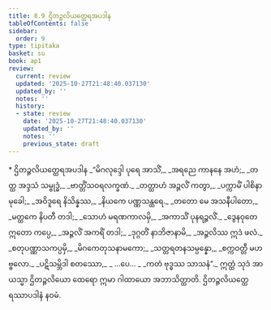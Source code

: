 ```yaml
---
title: 8.9 ဌိတဉ္ဇလိယတ္ထေရအပဒါန
tableOfContents: false
sidebar:
  order: 9
type: tipitaka
basket: su
book: ap1
review:
  current: review
  updated: '2025-10-27T21:48:40.037130'
  updated_by: ''
  notes: ''
  history:
  - state: review
    date: '2025-10-27T21:48:40.037130'
    updated_by: ''
    notes: ''
    previous_state: draft
---
```



<ReviewStatus review={frontmatter.review} showDetails={true} />

<HypothesisAnnotation frontmatter={frontmatter} />

<DynamicBreadcrumb />

<Paragraph type="center" book="ap1">
* ဌိတဉ္ဇလိယတ္ထေရအပဒါန
</Paragraph>

<Division number="42" book="ap1" e="ch" v="20" p="136">

<Paragraph number="1646" type="verses" book="ap1">
_“မိဂလုဒ္ဒေါ ပုရေ အာသိံ,_  
_အရညေ ကာနနေ အဟံ;_  
_တတ္ထ အဒ္ဒသံ သမ္ဗုဒ္ဓံ,_  
_ဗာတ္တိံသဝရလက္ခဏံ._  

</Paragraph>

</Division>
<Division number="43" book="ap1" e="ch" v="20" p="136">

<Paragraph number="1647" type="verses" book="ap1">
_တတ္ထာဟံ အဉ္ဇလိံ ကတွာ,_  
_ပက္ကာမိံ ပါစိနာမုခေါ;_  
_အဝိဒူရေ နိသိန္နဿ,_  
_နိယကေ ပဏ္ဏသန္ထရေ._  

</Paragraph>

</Division>
<Division number="44" book="ap1" e="ch" v="20" p="136">

<Paragraph number="1648" type="verses" book="ap1">
_တတော မေ အသနီပါတော,_  
_မတ္ထကေ နိပတီ တဒါ;_  
_သောဟံ မရဏကာလမှိ,_  
_အကာသိံ ပုနရဉ္ဇလိံ._  

</Paragraph>

</Division>
<Division number="45" book="ap1" e="ch" v="20" p="136">

<Paragraph number="1649" type="verses" book="ap1">
_ဒွေနဝုတေ ဣတော ကပ္ပေ,_  
_အဉ္ဇလိံ အကရိံ တဒါ;_  
_ဒုဂ္ဂတိံ နာဘိဇာနာမိ,_  
_အဉ္ဇလိဿ ဣဒံ ဖလံ._  

</Paragraph>

</Division>
<Division number="46" book="ap1" e="ch" v="20" p="136">

<Paragraph number="1650" type="verses" book="ap1">
_စတုပဏ္ဏာသကပ္ပမှိ,_  
_မိဂကေတုသနာမကော;_  
_သတ္တရတနသမ္ပန္နော,_  
_စက္ကဝတ္တီ မဟဗ္ဗလော._  

</Paragraph>

</Division>
<Division number="47" book="ap1" e="ch" v="20" p="136">

<Paragraph number="1651" type="verses" book="ap1">
_ပဋိသမ္ဘိဒါ စတဿော,_  
_ …ပေ… _  
_ကတံ ဗုဒ္ဓဿ သာသနံ”._  

</Paragraph>

<Paragraph number="1652" book="ap1">
ဣတ္ထံ သုဒံ အာယသ္မာ ဌိတဉ္ဇလိယော ထေရော ဣမာ ဂါထာယော အဘာသိတ္ထာတိ.

</Paragraph>
</Division>

<Paragraph number="1653" type="center" book="ap1">
ဌိတဉ္ဇလိယတ္ထေရဿာပဒါနံ နဝမံ.
</Paragraph>